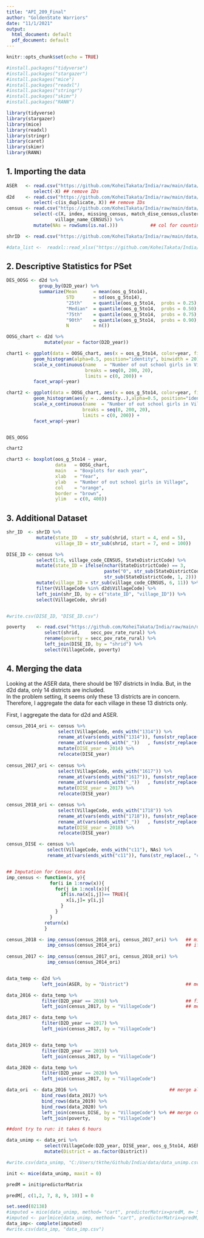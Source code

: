 ---
title: "API_209_Final"
author: "GoldenState Warriors"
date: "11/1/2021"
output:
  html_document: default
  pdf_document: default
---

```{r setup, include = TRUE}
knitr::opts_chunk$set(echo = TRUE)

#install.packages("tidyverse")
#install.packages("stargazer")
#install.packages("mice")
#install.packages("readxl")
#install.packages("stringr")
#install.packages("skimr")
#install.packages("RANN")

library(tidyverse)
library(stargazer)
library(mice)
library(readxl)
library(stringr)
library(caret)
library(skimr)
library(RANN)


```

## 1. Importing the data

```{r import data, include = TRUE}
ASER   <- read.csv("https://github.com/KoheiTakata/India/raw/main/data/aser_data.csv") %>% 
          select(-X) ## remove IDs
d2d    <- read.csv("https://github.com/KoheiTakata/India/raw/main/data/d2d_data.csv") %>% 
          select(-c(is_duplicate, X)) ## remove IDs
census <- read.csv("https://github.com/KoheiTakata/India/raw/main/data/dise_census_training.csv") %>% 
          select(-c(X, index, missing_census, match_dise_census,cluster_name_DISE, ## remove non-necessary cols
                  village_name_CENSUS)) %>% 
          mutate(NAs = rowSums(is.na(.)))            ## col for counting NAs in a row

shrID  <- read.csv("https://github.com/KoheiTakata/India/raw/main/data/shrug_names.csv") 

#data_list <-  readxl::read_xlsx("https://github.com/KoheiTakata/India/raw/main/data/data_dictionary.xlsx")
```

## 2. Descriptive Statistics for PSet


```{r descriptive, include = FALSE}
DES_OOSG <- d2d %>% 
            group_by(D2D_year) %>% 
            summarize(Mean      = mean(oos_g_5to14),
                      STD       = sd(oos_g_5to14),
                      "25th"    = quantile(oos_g_5to14,  probs = 0.25),
                      "Median"  = quantile(oos_g_5to14,  probs = 0.50),
                      "75th"    = quantile(oos_g_5to14,  probs = 0.75),
                      "90th"    = quantile(oos_g_5to14,  probs = 0.90),
                      N         = n())

OOSG_chart <- d2d %>% 
              mutate(year = factor(D2D_year))

chart1 <- ggplot(data = OOSG_chart, aes(x = oos_g_5to14, color=year, fill=year))+
          geom_histogram(alpha=0.5, position="identity", binwidth = 20)+
          scale_x_continuous(name   = "Number of out school girls in Village",
                             breaks = seq(0, 200, 20),
                             limits = c(0, 200)) +
          facet_wrap(~year)

chart2 <- ggplot(data = OOSG_chart, aes(x = oos_g_5to14, color=year, fill=year))+
          geom_histogram(aes(y = ..density..),alpha=0.5, position="identity", binwidth = 5)+
          scale_x_continuous(name  = "Number of out school girls in Village",
                            breaks = seq(0, 200, 20),
                            limits = c(0, 200)) +
          facet_wrap(~year)


DES_OOSG

chart2

chart3 <- boxplot(oos_g_5to14 ~ year, 
                  data   = OOSG_chart, 
                  main   = "Boxplots for each year",
                  xlab   = "Year", 
                  ylab   = "Number of out school girls in Village", 
                  col    = "orange", 
                  border = "brown",
                  ylim   = c(0, 400)) 

```


## 3. Additional Dataset
```{r additional data, include = TRUE}

shr_ID  <- shrID %>% 
           mutate(state_ID   = str_sub(shrid, start = 4, end = 5),
                  village_ID = str_sub(shrid, start = 7, end = 100)) 

DISE_ID <- census %>% 
           select(1:6, village_code_CENSUS, StateDistrictCode) %>% 
           mutate(state_ID = ifelse(nchar(StateDistrictCode) == 3,        # if 3 => "0X", if 4 => "XX"
                                    paste("0", str_sub(StateDistrictCode, 1, 1), sep = ""),
                                    str_sub(StateDistrictCode, 1, 2))) %>% 
           mutate(village_ID = str_sub(village_code_CENSUS, 6, 11)) %>% 
           filter(VillageCode %in% d2d$VillageCode) %>% 
           left_join(shr_ID, by = c("state_ID", "village_ID")) %>% 
           select(VillageCode, shrid)


#write.csv(DISE_ID, "DISE_ID.csv")

poverty    <- read.csv("https://github.com/KoheiTakata/India/raw/main/data/shrug_secc_poverty_rate.csv") %>% 
              select(shrid,    secc_pov_rate_rural) %>% 
              rename(poverty = secc_pov_rate_rural) %>% 
              left_join(DISE_ID, by = "shrid") %>% 
              select(VillageCode, poverty)

```

## 4. Merging the data
Looking at the ASER data, there should be 197 districts in India. But, in the d2d data, only 14 districts are included.  
In the problem setting, it seems only these 13 districts are in concern. Therefore, I aggregate the data for each village in these 13 districts only.

First, I aggregate the data for d2d and ASER.

```{r merge_data, include=TRUE}
census_2014_ori <- census %>%                                                                 
                   select(VillageCode, ends_with("1314")) %>%                                ## extract DISE data for 2013/14
                   rename_at(vars(ends_with("1314")), funs(str_replace(., "1314", ""))) %>%  ## remove last digit of 1314
                   rename_at(vars(ends_with("_"))   , funs(str_replace(., "_", ""))) %>%     ## remove last _ for "village_"
                   mutate(DISE_year = 2014) %>%                                              ## record DISE base year
                   relocate(DISE_year)                                                       ## move the DISE_year to the first col
              
census_2017_ori <- census %>% 
                   select(VillageCode, ends_with("1617")) %>% 
                   rename_at(vars(ends_with("1617")), funs(str_replace(., "1617", ""))) %>% 
                   rename_at(vars(ends_with("_"))   , funs(str_replace(., "_", ""))) %>% 
                   mutate(DISE_year = 2017) %>% 
                   relocate(DISE_year)

census_2018_ori <- census %>% 
                   select(VillageCode, ends_with("1718")) %>% 
                   rename_at(vars(ends_with("1718")), funs(str_replace(., "1718", ""))) %>% 
                   rename_at(vars(ends_with("_"))   , funs(str_replace(., "_", ""))) %>% 
                   mutate(DISE_year = 2018) %>% 
                   relocate(DISE_year)

census_DISE <- census %>% 
               select(VillageCode, ends_with("c11"), NAs) %>%                           ## extract cols for census data
               rename_at(vars(ends_with("c11")), funs(str_replace(., "c11", "")))       ## remove last c11



```

```{r data_imputation_census, include=TRUE}
## Imputation for Census data
imp_census <- function(x, y){
                for(i in 1:nrow(x)){
                  for(j in 1:ncol(x)){
                    if(is.na(x[i,j])== TRUE){
                      x[i,j]= y[i,j]
                    }  
                  }
                }
              return(x)
              }

census_2018 <- imp_census(census_2018_ori, census_2017_ori) %>%   ## missing value for 2018 <- imputed by 2017
               imp_census(census_2014_ori)                        ## if still missing       <- imputed by 2014
               
census_2017 <- imp_census(census_2017_ori, census_2018_ori) %>% 
               imp_census(census_2014_ori)


data_temp <- d2d %>% 
             left_join(ASER, by = "District")                     ## merge ASER into d2d

data_2016 <- data_temp %>% 
             filter(D2D_year == 2016) %>%                         ## filter d2d 2016 data
             left_join(census_2017, by = "VillageCode")           ## merge with DISE 2017 year (closest year)

data_2017 <- data_temp %>% 
             filter(D2D_year == 2017) %>% 
             left_join(census_2017, by = "VillageCode")


data_2019 <- data_temp %>% 
             filter(D2D_year == 2019) %>% 
             left_join(census_2017, by = "VillageCode")

data_2020 <- data_temp %>% 
             filter(D2D_year == 2020) %>% 
             left_join(census_2017, by = "VillageCode")

data_ori  <- data_2016 %>%                                  ## merge all filtered data for d2d and DISE
             bind_rows(data_2017) %>% 
             bind_rows(data_2019) %>% 
             bind_rows(data_2020) %>% 
             left_join(census_DISE, by = "VillageCode") %>% ## merge census data
             left_join(poverty,     by = "VillageCode")

```


```{r data_imputation_all, include= TRUE}

##dont try to run: it takes 6 hours

data_unimp <- data_ori %>% 
              select(VillageCode:D2D_year, DISE_year, oos_g_5to14, ASER, village:poverty) %>% 
              mutate(District = as.factor(District))

#write.csv(data_unimp, "C:/Users/tkthe/Github/India/data/data_unimp.csv")

init <- mice(data_unimp, maxit = 0)

predM = init$predictorMatrix

predM[, c(1,2, 7, 8, 9, 10)] = 0

set.seed(02138)
#imputed = mice(data_unimp, method= "cart", predictorMatrix=predM, m= 5, maxit = 5) 
#imputed <- parlmice(data_unimp, method= "cart", predictorMatrix=predM, m = 5, maxit = 10) 
data_imp<- complete(imputed)
#write.csv(data_imp, "data_imp.csv")

```
